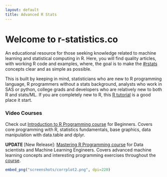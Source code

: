 ```yaml
---
layout: default
title: Advanced R Stats
---
```


# Welcome to r-statistics.co

An educational resource for those seeking knowledge related to machine learning and statistical computing in R.
Here, you will find quality articles, with working R code and examples, where, the goal is to make the [#rstats](http://bit.ly/2kyJ31C) concepts clear and as simple as possible. 

This is built by keeping in mind, statisticians who are new to R programming language, R programmers without a stats background, analysts who work in SAS or python, college grads and developers who are relatively new to both R and stats/ML. If you are completely new to R, this [R tutorial](R-Tutorial.html) is a good place it start.

### Video Courses
Check out [Introduction to R Programming course](http://bit.ly/2apjNXo) for Beginners. Covers core programming with R, statistics fundamentals, base graphics, data manipulation with data.table and dplyr. 

__UPDATE__ [New Release]: [Mastering R Programming course](http://bit.ly/2jDsrGS) for Data scientists and Machine Learning Engineers. Covers advanced machine learning concepts and interesting programming exercises throughout the [course](http://bit.ly/2jDsrGS).

```r
embed_png("screenshots/corrplot2.png", dpi=220)
```

<!--
<ul class="toc">
  {% include programming-nav.html %}
</ul>
-->